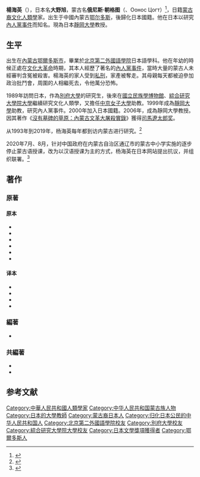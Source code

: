 {{Japanese
| tablewidth = 
| image = 
| width = 
| japanese = オーノス・チョクト
| kana = オーノス・チョクト
| romaji = Ōnosu Chokuto
| kyujitai = 
| display = infobox
}}
{{Japanese
| tablewidth = 
| image = 
| width = 
| japanese = 楊 海英
| kana = よう かいえい<br>ヤン ハイイン
| romaji = Yō Kaiei<br>Yan Haiin
| kyujitai = 
| display = infobox
}}
{{Japanese
| tablewidth = 
| image = 
| width = 
| japanese = 大野 旭
| kana = おおの あきら
| romaji = Ōno Akira
| kyujitai = 
| display = infobox
}}

'''楊海英'''（{{bd|1964年|9月15日|||catIdx=Y}}），日本名'''大野旭'''，蒙古名'''俄尼斯·朝格图'''（{{MongolUnicode|ᠤᠭᠤᠨᠤᠰ<br/>ᠴᠤᠭᠳᠤ}}、Оонос Цогт）<ref>{{Cite news|url=http://sankei.jp.msn.com/life/news/120114/bdy12011407010001-n1.htm|title=（５０）静岡大教授の楊海英さん　己を見つめ生涯の仕事知る|author=|date=2012-01-14|work=MSN产经新闻|accessdate=2019-04-26|archiveurl=https://web.archive.org/web/20120903045857/http://sankei.jp.msn.com/life/news/120114/bdy12011407010001-n1.htm|archivedate=2012-09-03}}</ref>，日籍[[蒙古族|蒙古裔]][[文化人類學|文化人類學]]家。出生于中國內蒙古[[鄂尔多斯|鄂尔多斯]]，後歸化日本國籍。他在日本以研究[[內人黨事件|內人黨事件]]而知名。現為日本[[靜岡大學|靜岡大學]]教授。

==生平==
出生在[[內蒙古|內蒙古]][[鄂爾多斯市|鄂爾多斯市]]，畢業於[[北京第二外國語學院|北京第二外國語學院]]日本語學科。他在年幼的時候正處在[[文化大革命|文化大革命]]時期，其本人經歷了著名的[[內人黨事件|內人黨事件]]，當時大量的蒙古人未經審判含冤被殺害。楊海英的家人受到[[私刑|私刑]]，家產被奪走。其母親每天都被迫參加政治批鬥會，周圍的人相繼死去，令他萬分恐怖。

1989年訪問日本，作為[[別府大學|別府大學]]的研究生，後來在[[國立民族學博物館|國立民族學博物館]]、[[綜合研究大學院大學|綜合研究大學院大學]]繼續研究文化人類學，又擔任[[中京女子大學|中京女子大學]]助教。1999年成為[[靜岡大學|靜岡大學]]助教，研究內人黨事件。2000年加入日本國籍。2006年，成為靜岡大學教授。因其著作《[[沒有墓碑的草原：內蒙古文革大屠殺實錄|沒有墓碑的草原：內蒙古文革大屠殺實錄]]》獲得[[司馬遼太郎奖|司馬遼太郎奖]]。

从1993年到2019年，杨海英每年都到访内蒙古进行研究。<ref>{{cite news |title=Монгол хэл бол бага үндэстний хэл биш дэлхийн хэл |url=https://news.mn/r/2330977/ |accessdate=2020-08-26 |work=https://news.mn/ |date=2020-07-29 |language=mn |archive-date=2020-11-26 |archive-url=https://web.archive.org/web/20201126174325/https://news.mn/r/2330977/ |dead-url=no }}</ref>

2020年7月、8月，针对中国政府在内蒙古自治区通辽市的蒙古中小学实施的逐步停止蒙古语授课，改为以汉语授课为主的方式，杨海英在日本网站提出抗议，并组织联署。<ref>{{cite web |title=中国・内モンゴル自治区でモンゴル語教育維持を！ |url=http://mongolhel.sakura.ne.jp/?fbclid=IwAR3RFrhONK8OzCo_BCDLeFTOrNOXKpSeWc3J7oOHqUDisSW2a6lJBNws43M |accessdate=2020-08-26 |archive-date=2021-01-15 |archive-url=https://web.archive.org/web/20210115235735/http://mongolhel.sakura.ne.jp/?fbclid=IwAR3RFrhONK8OzCo_BCDLeFTOrNOXKpSeWc3J7oOHqUDisSW2a6lJBNws43M |dead-url=no }}</ref>

== 著作 ==
=== 原著 ===
==== 原本 ====
*{{cite book 
 | author = 楊 海英
 | year = 2009
 | title = モンゴル人ジェノサイドに関する基礎資料 1: 滕海清将軍の講話を中心に
 | publisher = [[風響社|風響社]]
 | isbn = 978-4894898813
}}
*{{cite book 
 | author = 楊 海英
 | year = 2010
 | title = モンゴル人ジェノサイドに関する基礎資料  2: 内モンゴル人民革命党粛清事件  内モンゴル自治区の文化大革命
 | publisher = 風響社
 | isbn = 978-4894898820
}}
*{{cite book 
 | author = 楊 海英
 | year = 2009
 | title = 墓標なき草原(上) 内モンゴルにおける文化大革命・虐殺の記録
 | publisher = [[岩波書店|岩波書店]]
 | isbn = 978-4000247719 
}}
*{{cite book 
 | author = 楊 海英
 | year = 2009
 | title = 墓標なき草原(下) 内モンゴルにおける文化大革命・虐殺の記録
 | publisher = 岩波書店
 | isbn = 978-4000247726
}}
*{{cite book 
 | author = 楊 海英
 | year = 2016
 | title = チベットに舞う日本刀　モンゴル騎兵の現代史
 | publisher = [[文藝春秋|文藝春秋]]
 | isbn = 978-4163901657
}}
*{{cite book 
 | author = 楊 海英
 | year = 2018
 | title = 最後の馬賊　「帝国」の将軍・李守信
 | publisher = [[講談社|講談社]]
 | isbn = 978-4065128671
}}
==== 译本 ====
*{{cite book 
 | author = 楊海英
 | year = 2014
 | title = [[沒有墓碑的草原：內蒙古的文革大屠殺實錄|沒有墓碑的草原：內蒙古的文革大屠殺實錄]]
 | publisher = [[八旗文化|八旗文化]]
 | isbn = 9789865842406
}}
*{{cite book 
 | author = 楊海英
 | year = 2017
 | title = 蒙古騎兵在西藏揮舞日本刀：蒙藏民族的時代悲劇
 | publisher = [[大塊文化|大塊文化]]
 | isbn = 9789862137864
}}
*{{cite book 
 | author = 楊海英
 | year = 2018
 | title = 在中國與蒙古的夾縫之間：一個蒙古人未竟的民族自決之夢
 | publisher = 八旗文化
 | isbn = 9789578654235
}}
*{{cite book 
 | author = 楊海英
 | year = 2019
 | title = 文明的遊牧史觀： 一部逆轉的大中國史
 | publisher = 八旗文化
 | isbn = 9789578654587
}}

=== 編著 ===
*{{cite book 
 | author = 楊海英
 | year = 2011
 | title = 王朝から「国民国家」へ 清朝崩壊100年
 | publisher = 勉誠出版
 | isbn = 978-4585226147
}}

=== 共編著 ===
*{{cite book
 | author1= 松原正毅
 | author2 = 楊海英
 | author3 = 小長谷有紀
 | year = 2005
 | title = ユーラシア草原からのメッセージ―遊牧研究の最前線
 | publisher = [[平凡社|平凡社]]
 | isbn =978-4582441055
}}
*{{cite book
 | author1= [[櫻井良子|櫻井良子]]
 | author2 = 楊海英
 | author3 = [[楊逸|楊逸]]
 | year = 2021
 | title = 中国の暴虐（中国的暴虐）
 | publisher = WAC
 | isbn =978-4898319512
}}

== 参考文献 ==
{{reflist}}
{{DEFAULTSORT:Y}}
[[Category:中華人民共和國人類學家|Category:中華人民共和國人類學家]]
[[Category:中华人民共和国蒙古族人物|Category:中华人民共和国蒙古族人物]]
[[Category:日本的大學教師|Category:日本的大學教師]]
[[Category:蒙古裔日本人|Category:蒙古裔日本人]]
[[Category:归化日本公民的中华人民共和国人|Category:归化日本公民的中华人民共和国人]]
[[Category:北京第二外國語學院校友|Category:北京第二外國語學院校友]]
[[Category:別府大學校友|Category:別府大學校友]]
[[Category:綜合研究大學院大學校友|Category:綜合研究大學院大學校友]]
[[Category:日本文學獎項獲得者|Category:日本文學獎項獲得者]]
[[Category:鄂爾多斯人|Category:鄂爾多斯人]]